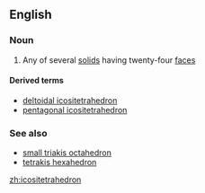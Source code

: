 ==English==

===Noun===
{{en-noun}}

#{{mathematics}} Any of several [[solid]]s having twenty-four [[face]]s

====Derived terms====
*[[deltoidal icositetrahedron]]
*[[pentagonal icositetrahedron]]

===See also===
*[[small triakis octahedron]]
*[[tetrakis hexahedron]]

[[zh:icositetrahedron]]